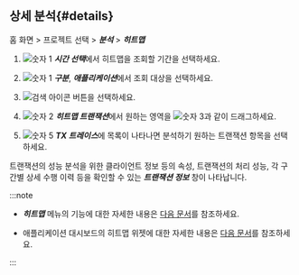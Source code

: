 ## 상세 분석{#details}

홈 화면 > 프로젝트 선택 > ***분석*** > ***히트맵***

<ImgLang img='tx-hitmap.png' desc='히트맵' />

1. ![숫자 1](/img/number-01.png) ***시간 선택***에서 히트맵을 조회할 기간을 선택하세요.

1. ![숫자 1](/img/number-01.png) ***구분***, ***애플리케이션***에서 조회 대상을 선택하세요.

1. ![검색 아이콘](/img/ico-btn-search.png) 버튼을 선택하세요.

1. ![숫자 2](/img/number-02.png) ***히트맵 트랜잭션***에서 원하는 영역을 ![숫자 3](/img/number-03.png)과 같이 드래그하세요.

1. ![숫자 5](/img/number-05.png) ***TX 트레이스***에 목록이 나타나면 분석하기 원하는 트랜잭션 항목을 선택하세요.

트랜잭션의 성능 분석을 위한 클라이언트 정보 등의 속성, 트랜잭션의 처리 성능, 각 구간별 상세 수행 이력 등을 확인할 수 있는 ***트랜잭션 정보*** 창이 나타납니다.

:::note

* ***히트맵*** 메뉴의 기능에 대한 자세한 내용은 [다음 문서](trs-view#details)를 참조하세요.

* 애플리케이션 대시보드의 히트맵 위젯에 대한 자세한 내용은 [다음 문서](dashboard-hitmap-trace)를 참조하세요.

:::